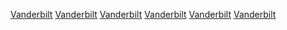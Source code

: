 [[Category:荷兰血统美国家族|Vanderbilt]]
[[Category:美国社会名流|Vanderbilt]]
[[Category:美国政治家族|Vanderbilt]]
[[Category:美国商业家族|Vanderbilt]]
[[Category:英国贵族家族|Vanderbilt]]
[[Category:圣公会家族|Vanderbilt]]